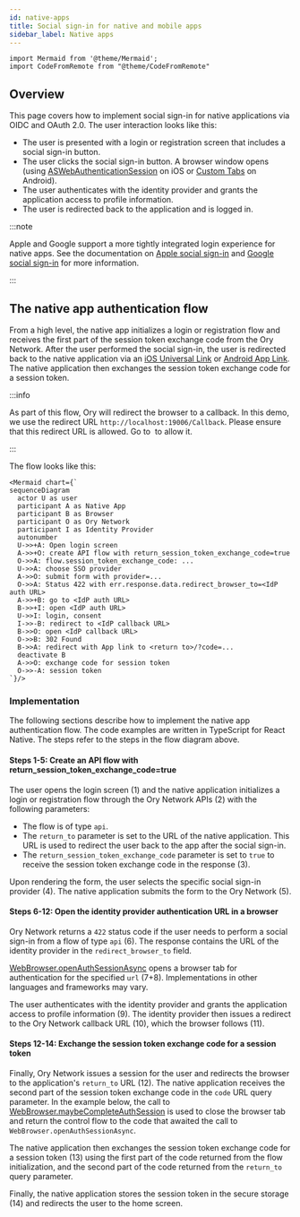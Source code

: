 ```yaml
---
id: native-apps
title: Social sign-in for native and mobile apps
sidebar_label: Native apps
---
```


```mdx-code-block
import Mermaid from '@theme/Mermaid';
import CodeFromRemote from "@theme/CodeFromRemote"
```

## Overview

This page covers how to implement social sign-in for native applications via OIDC and OAuth 2.0. The user interaction looks like
this:

- The user is presented with a login or registration screen that includes a social sign-in button.
- The user clicks the social sign-in button. A browser window opens (using
  [ASWebAuthenticationSession](https://developer.apple.com/documentation/authenticationservices/aswebauthenticationsession) on iOS
  or [Custom Tabs](https://developer.chrome.com/docs/android/custom-tabs/) on Android).
- The user authenticates with the identity provider and grants the application access to profile information.
- The user is redirected back to the application and is logged in.

:::note

Apple and Google support a more tightly integrated login experience for native apps. See the documentation on
[Apple social sign-in](./apple#using-the-apple-sdk-on-native-apps) and
[Google social sign-in](./10_google.mdx#using-the-google-sdk-on-native-apps) for more information.

:::

## The native app authentication flow

From a high level, the native app initializes a login or registration flow and receives the first part of the session token
exchange code from the Ory Network. After the user performed the social sign-in, the user is redirected back to the native
application via an [iOS Universal Link](https://developer.apple.com/ios/universal-links/) or
[Android App Link](https://developer.android.com/training/app-links). The native application then exchanges the session token
exchange code for a session token.

:::info

As part of this flow, Ory will redirect the browser to a callback. In this demo, we use the redirect URL
`http://localhost:19006/Callback`. Please ensure that this redirect URL is allowed. Go
to&nbsp;<ConsoleLink route="project.settings.endpoints" /> to allow it.

:::

The flow looks like this:

```mdx-code-block
<Mermaid chart={`
sequenceDiagram
  actor U as user
  participant A as Native App
  participant B as Browser
  participant O as Ory Network
  participant I as Identity Provider
  autonumber
  U->>+A: Open login screen
  A->>+O: create API flow with return_session_token_exchange_code=true
  O->>A: flow.session_token_exchange_code: ...
  U->>A: choose SSO provider
  A->>O: submit form with provider=...
  O->>A: Status 422 with err.response.data.redirect_browser_to=<IdP auth URL>
  A->>+B: go to <IdP auth URL>
  B->>+I: open <IdP auth URL>
  U->>I: login, consent
  I->>-B: redirect to <IdP callback URL>
  B->>O: open <IdP callback URL>
  O->>B: 302 Found
  B->>A: redirect with App link to <return to>/?code=...
  deactivate B
  A->>O: exchange code for session token
  O->>-A: session token
`}/>
```

### Implementation

The following sections describe how to implement the native app authentication flow. The code examples are written in TypeScript
for React Native. The steps refer to the steps in the flow diagram above.

#### Steps 1-5: Create an API flow with return_session_token_exchange_code=true

The user opens the login screen (1) and the native application initializes a login or registration flow through the Ory Network
APIs (2) with the following parameters:

- The flow is of type `api`.
- The `return_to` parameter is set to the URL of the native application. This URL is used to redirect the user back to the app
  after the social sign-in.
- The `return_session_token_exchange_code` parameter is set to `true` to receive the session token exchange code in the response
  (3).

<CodeFromRemote
  lang="ts"
  src="https://github.com/ory/kratos-selfservice-ui-react-native/blob/master/src/components/Routes/Login.tsx"
  startAt="  const initializeFlow = () =>"
  endAt="      .then(({ data: f }) => setFlow(f))"
/>

Upon rendering the form, the user selects the specific social sign-in provider (4). The native application submits the form to the
Ory Network (5).

#### Steps 6-12: Open the identity provider authentication URL in a browser

Ory Network returns a `422` status code if the user needs to perform a social sign-in from a flow of type `api` (6). The response
contains the URL of the identity provider in the `redirect_browser_to` field.

<CodeFromRemote
  lang="ts"
  src="https://github.com/ory/kratos-selfservice-ui-react-native/blob/master/src/helpers/form.tsx"
  startAt="        case 422:"
  endAt="          )"
/>

[WebBrowser.openAuthSessionAsync](https://docs.expo.dev/versions/latest/sdk/webbrowser/#webbrowseropenauthsessionasyncurl-redirecturl-options)
opens a browser tab for authentication for the specified `url` (7+8). Implementations in other languages and frameworks may vary.

<CodeFromRemote
  lang="ts"
  src="https://github.com/ory/kratos-selfservice-ui-react-native/blob/master/src/helpers/form.tsx"
  startAt="  const result = await WebBrowser.openAuthSessionAsync("
  endAt="  )"
/>

The user authenticates with the identity provider and grants the application access to profile information (9). The identity
provider then issues a redirect to the Ory Network callback URL (10), which the browser follows (11).

#### Steps 12-14: Exchange the session token exchange code for a session token

Finally, Ory Network issues a session for the user and redirects the browser to the application's `return_to` URL (12). The native
application receives the second part of the session token exchange code in the `code` URL query parameter. In the example below,
the call to
[WebBrowser.maybeCompleteAuthSession](https://docs.expo.dev/versions/latest/sdk/webbrowser/#webbrowsermaybecompleteauthsessionoptions)
is used to close the browser tab and return the control flow to the code that awaited the call to
`WebBrowser.openAuthSessionAsync`.

<CodeFromRemote
  lang="tsx"
  src="https://github.com/ory/kratos-selfservice-ui-react-native/blob/master/src/components/Routes/Callback.tsx"
  startAt="const Callback = (props: Props) => {"
  endAt="  )"
/>

The native application then exchanges the session token exchange code for a session token (13) using the first part of the code
returned from the flow initialization, and the second part of the code returned from the `return_to` query parameter.

<CodeFromRemote
  lang="ts"
  src="https://github.com/ory/kratos-selfservice-ui-react-native/blob/master/src/helpers/form.tsx"
  startAt="  const fetchToken = (params: FrontendApiExchangeSessionTokenRequest) =>"
  endAt='    newOrySdk("").exchangeSessionToken(params)'
/>

Finally, the native application stores the session token in the secure storage (14) and redirects the user to the home screen.

<CodeFromRemote
  lang="ts"
  src="https://github.com/ory/kratos-selfservice-ui-react-native/blob/master/src/helpers/form.tsx"
  startAt="  const setToken = (res: Awaited<ReturnType<typeof fetchToken>>) =>"
  endAt="    })"
/>

